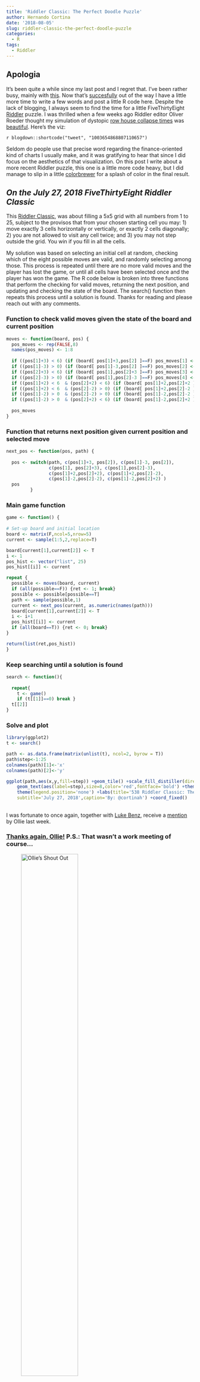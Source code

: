 ```yaml
---
title: 'Riddler Classic: The Perfect Doodle Puzzle'
author: Hernando Cortina
date: '2018-08-05'
slug: riddler-classic-the-perfect-doodle-puzzle
categories:
  - R
tags:
  - Riddler
---
```


## Apologia
It's been quite a while since my last post and I regret that. I've been rather busy, mainly with [this](https://justcapital.com/reports/introducing-the-just-etf/). Now that's [succesfully](https://www.gsam.com/content/gsam/us/en/individual/products/etf-fund-finder/goldman-sachs-just-u-s--large-cap-equity-etf.html) out of the way I have a little more time to write a few words and post a little R code here.  Despite the lack of blogging, I always seem to find the time for a little FiveThirtyEight  [Riddler](https://fivethirtyeight.com/tag/the-riddler/) puzzle. I was thrilled when a few weeks ago Riddler editor Oliver Roeder thought my simulation of dystopic [row house collapse times](https://fivethirtyeight.com/features/when-will-your-house-collapse-should-you-take-a-construction-contract/) was [beautiful](https://fivethirtyeight.com/features/the-case-of-the-smudged-secret-message/). Here's the viz:


`r blogdown::shortcode("tweet", "1003654868807110657")`

Seldom do people use that precise word regarding the finance-oriented kind of charts I usually make, and it was gratifying to hear that since I did focus on the aesthetics of that visualization.  On this post I write about a more recent Riddler puzzle, this one is a little more code heavy, but I did manage to slip in a little [colorbrewer](http://colorbrewer2.org) for a splash of color in the final result. 

## *On the July 27, 2018 FiveThirtyEight Riddler Classic*

This [Riddler Classic](https://fivethirtyeight.com/features/the-perfect-doodle-puzzle-to-keep-you-busy-during-boring-meetings), was about filling a 5x5 grid with all numbers from 1 to 25, subject to the provisos that from your chosen starting cell you may: 1) move exactly 3 cells horizontally or vertically, or exactly 2 cells diagonally; 2) you are not allowed to visit any cell twice; and 3) you may not step outside the grid. You win if you fill in all the cells.

My solution was based on selecting an initial cell at random, checking which of the eight possible moves are valid, and randomly selecting among those.  This process is repeated until there are no more valid moves and the player has lost the game, or until all cells have been selected once and the player has won the game. The R code below is broken into three functions that perform the checking for valid moves, returning the next position, and updating and checking the state of the board. The search() function then repeats this process until a solution is found. Thanks for reading and please reach out with any comments.


### Function to check valid moves given the state of the board and current position
```r
moves <- function(board, pos) {
  pos_moves <- rep(FALSE,8)
  names(pos_moves) <- 1:8
  
  if ((pos[1]+3) < 6) (if (board[ pos[1]+3,pos[2] ]==F) pos_moves[1] <- T)
  if ((pos[1]-3) > 0) (if (board[ pos[1]-3,pos[2] ]==F) pos_moves[2] <- T)
  if ((pos[2]+3) < 6) (if (board[ pos[1],pos[2]+3 ]==F) pos_moves[3] <- T)
  if ((pos[2]-3) > 0) (if (board[ pos[1],pos[2]-3 ]==F) pos_moves[4] <- T)
  if ((pos[1]+2) < 6  & (pos[2]+2) < 6) (if (board[ pos[1]+2,pos[2]+2 ]==F) pos_moves[5] <- T)
  if ((pos[1]+2) < 6  & (pos[2]-2) > 0) (if (board[ pos[1]+2,pos[2]-2 ]==F) pos_moves[6] <- T)
  if ((pos[1]-2) > 0  & (pos[2]-2) > 0) (if (board[ pos[1]-2,pos[2]-2 ]==F) pos_moves[7] <- T)
  if ((pos[1]-2) > 0  & (pos[2]+2) < 6) (if (board[ pos[1]-2,pos[2]+2 ]==F) pos_moves[8] <- T)
    
  pos_moves
}
```


### Function that returns next position given current position and selected move
```r
next_pos <- function(pos, path) {
  
  pos <- switch(path, c(pos[1]+3, pos[2]), c(pos[1]-3, pos[2]),
                c(pos[1], pos[2]+3), c(pos[1],pos[2]-3),
                c(pos[1]+2,pos[2]+2), c(pos[1]+2,pos[2]-2),
                c(pos[1]-2,pos[2]-2), c(pos[1]-2,pos[2]+2) )
  pos
         }
```


### Main game function
```r
game <- function() {
  
# Set-up board and initial location
board <- matrix(F,ncol=5,nrow=5)
current <- sample(1:5,2,replace=T)

board[current[1],current[2]] <- T
i <- 1
pos_hist <- vector("list", 25)
pos_hist[[i]] <- current

repeat {
  possible <- moves(board, current)
  if (all(possible==F)) {ret <- 1; break}
  possible <- possible[possible==T]
  path <- sample(possible,1)
  current <- next_pos(current, as.numeric(names(path)))
  board[current[1],current[2]] <- T
  i <- i+1
  pos_hist[[i]] <- current
  if (all(board==T)) {ret <- 0; break}
}

return(list(ret,pos_hist))
}
```

### Keep searching until a solution is found
```r
search <- function(){
  
  repeat{
    t <- game()
    if (t[[1]]==0) break }
  t[[2]]
}
```


### Solve and plot
```r
library(ggplot2)
t <- search()

path <- as.data.frame(matrix(unlist(t), ncol=2, byrow = T))
path$step<-1:25
colnames(path)[1]<-'x'
colnames(path)[2]<-'y'

ggplot(path,aes(x,y,fill=step)) +geom_tile() +scale_fill_distiller(direction = 1) +
    geom_text(aes(label=step),size=8,color='red',fontface='bold') +theme_void() +
    theme(legend.position='none') +labs(title='538 Riddler Classic: The Perfect Doodle Puzzle',
    subtitle='July 27, 2018',caption='By: @cortinah') +coord_fixed()

```

## 
I was fortunate to once again, together with [Luke Benz](http://lukebenz.com), receive a [mention](https://fivethirtyeight.com/features/the-eternal-question-how-much-do-these-apricots-weigh/) by Ollie last week. 

### [Thanks again, Ollie!](https://fivethirtyeight.com/features/the-eternal-question-how-much-do-these-apricots-weigh/) P.S.: That wasn't a work meeting of course...

![Ollie's Shout Out](/post/2018-08-05-riddler-classic-the-perfect-doodle-puzzle_files/doodle.png){width=60%}


## Epilogue
Luke Benz clearly loves a good puzzle and I noticed he [posted](https://twitter.com/recspecs730/status/1025379762397749248) a series of solutions not just for the 5x5 puzzle, but also for the 6x6, 7x7, and 8x8 versions. In the spirit of friendly competition I took a shot at the 9x9 variation.  All that is required in the above code is to change the board matrix ncol and nrow to be 9x9, change the bounds checks in moves() to be 10 rather than 6, and change the size of the pos_hist list to 81. Of course, the complexity of the solution increases quadratically with the grid's length. The code took a little while to find a solution, but when I got back from lunch, there it was. Much rejoicing ensued.

`r blogdown::shortcode("tweet", "1025449775804637185")`